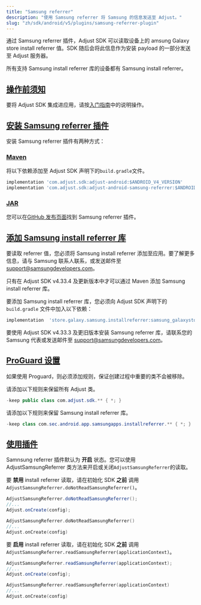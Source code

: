 ```yaml
---
title: "Samsung referrer"
description: "使用 Samsung referrer 将 Samsung 的信息发送至 Adjust。"
slug: "zh/sdk/android/v5/plugins/samsung-referrer-plugin"
---
```


通过 Samsung referrer 插件，Adjust SDK 可以读取设备上的 amsung Galaxy store install referrer 值。SDK 随后会将此信息作为安装 payload 的一部分发送至 Adjust 服务器。

所有支持 Samsung install referrer 库的设备都有 Samsung install referrer。

## [操作前须知](before-you-begin)

要将 Adjust SDK 集成进应用，请按[入门指南](/en/sdk/android)中的说明操作。

## [安装 Samsung referrer 插件](install-the-samsung-referrer-plugin)

安装 Samsung referrer 插件有两种方式：

### [Maven](maven)

将以下依赖添加至 Adjust SDK 声明下的`build.gradle`文件。

```groovy
implementation 'com.adjust.sdk:adjust-android:$ANDROID_V4_VERSION'
implementation 'com.adjust.sdk:adjust-android-samsung-referrer:$ANDROID_V4_VERSION'
```

### [JAR](jar)

您可以在[GitHub 发布页面](https://github.com/adjust/android_sdk/releases/latest)找到 Samsung referrer 插件。

## [添加 Samsung install referrer 库](add-the-samsung-install-referrer-library)

要读取 referrer 值，您必须将 Samsung install referrer 添加至应用。要了解更多信息，请与 Samsung 联系人联系，或发送邮件至 [support@samsungdevelopers.com](mailto:support@samsungdevelopers.com)。

<Accordion title="Adjust SDK v4.33.4 及更新版本">
<Callout type="important">

只有在 Adjust SDK v4\.33\.4 及更新版本中才可以通过 Maven 添加 Samsung install referrer 库。

</Callout>

要添加 Samsung install referrer 库，您必须向 Adjust SDK 声明下的 `build.gradle` 文件中加入以下依赖：

<CodeBlock title="build.gradle">

```groovy
implementation  'store.galaxy.samsung.installreferrer:samsung_galaxystore_install_referrer:3.0.1'
```

</CodeBlock>
</Accordion>
<Accordion title="Adjust SDK v4.33.3 及更旧版本">

要使用 Adjust SDK v4\.33\.3 及更旧版本安装 Samsung referrer 库，请联系您的 Samsung 代表或发送邮件至 [support@samsungdevelopers.com](mailto:support@samsungdevelopers.com)。

</Accordion>

## [ProGuard 设置](proguard-settings)

如果使用 Proguard，则必须添加规则，保证创建过程中重要的类不会被移除。

请添加以下规则来保留所有 Adjust 类。

<CodeBlock title="proguard.pro">

```java
-keep public class com.adjust.sdk.** { *; }
```

</CodeBlock>

请添加以下规则来保留 Samsung install referrer 库。

<CodeBlock title="proguard.pro">

```java
-keep class com.sec.android.app.samsungapps.installreferrer.** { *; }
```

</CodeBlock>

## [使用插件](use-the-plugin)

Samnsung referrer 插件默认为 **开启** 状态。您可以使用 AdjustSamsungReferrer 类方法来开启或关闭`AdjustSamsungReferrer`的读取。

要 **禁用** install referrer 读取，请在初始化 SDK **之前** 调用 `AdjustSamsungReferrer.doNotReadSamsungReferrer()`。

<Tabs>
<Tab title="Java" sync="java">

```java
AdjustSamsungReferrer.doNotReadSamsungReferrer();
//...
Adjust.onCreate(config);
```

</Tab>
<Tab title="Kotlin" sync="kotlin" >

```kotlin
AdjustSamsungReferrer.doNotReadSamsungReferrer()
//...
Adjust.onCreate(config)
```

</Tab>
</Tabs>

要 **启用** install referrer 读取，请在初始化 SDK **之前** 调用 `AdjustSamsungReferrer.readSamsungReferrer(applicationContext)`。

<Tabs>
<Tab title="Java" sync="java">

```java
AdjustSamsungReferrer.readSamsungReferrer(applicationContext);
//...
Adjust.onCreate(config);
```

</Tab>
<Tab title="Kotlin" sync="kotlin" >

```kotlin
AdjustSamsungReferrer.readSamsungReferrer(applicationContext)
//...
Adjust.onCreate(config)
```

</Tab>
</Tabs>
